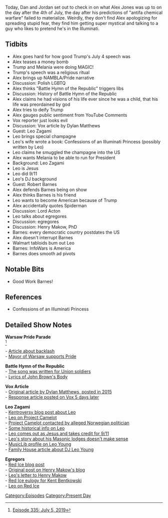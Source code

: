 {{Episode
    | title           = July 5, 2019
    | caption         = [https://knowledgefight.libsyn.com/knowledge-fight-july-5-2019 Listen to this episode on Libsyn]
    | episodeNumber   = 318
    | length          = 02:07:25
    | airDate         = July 8, 2019
    | coverageDate    = July 5, 2019
    | episodeType     = [[:Category:Present Day|Present Day]]
    | appearance      = [[Dylan Matthews]], [[Leo Zagami]], [[Robert Barnes]], [[Henry Makow]]
    | previousEpisode = [[317: February 19-20, 2013]]
    | nextEpisode     = [[319: July 7-8, 2019]]
}}

{{Stub}}

Today, Dan and Jordan set out to check in on what Alex Jones was up to on the day after the 4th of July, the day after his predictions of "antifa chemical warfare" failed to materialize. Weirdly, they don't find Alex apologizing for spreading stupid fear, they find him getting super mystical and talking to a guy who likes to pretend he's in the Illuminati.

==Tidbits==

*Alex goes hard for how good Trump's July 4 speech was
*Alex teases a money bomb
*Trump and Melania were doing MAGIC!
*Trump's speech was a religious ritual
*Alex brings up NAMBLA/Pride narrative
*Discussion: Polish LGBTQ
*Alex thinks "Battle Hymn of the Republic" triggers libs
*Discussion: History of Battle Hymn of the Republic
*Alex claims he had visions of his life ever since he was a child, that his life was preordained by god
*Alex tries to deify Trump
*Alex gauges public sentiment from YouTube Comments
*Vox reporter just looks evil
*Discussion: Vox article by Dylan Matthews
*Guest: Leo Zagami
*Leo brings special champagne
*Leo's wife wrote a book: Confessions of an Illuminati Princess (possibly written by Leo)
*Leo claims he smuggled the champagne into the US
*Alex wants Melania to be able to run for President
*Background: Leo Zagami
*Leo is Jesus
*Leo did 9/11
*Leo's DJ background
*Guest: Robert Barnes
*Alex defends Barnes being on show
*Alex thinks Barnes is his friend
*Leo wants to become American because of Trump
*Alex accidentally quotes Spiderman
*Discussion: Lord Acton
*Leo talks about egregores
*Discussion: egregores
*Discussion: Henry Makow, PhD
*Barnes: every democratic country postdates the US
*Alex doesn't interrupt Barnes
*Walmart tabloids bum out Leo
*Barnes: InfoWars is America
*Barnes does smooth ad pivots

==Notable Bits==

*Good Work Barnes!

==References==

*Confessions of an Illuminati Princess

==Detailed Show Notes==

'''Warsaw Pride Parade'''<br /><ref>[https://knowledgefight.com/research/2019/7/7/episode-335-july-5-2019 Episode 335: July 5, 2019]</ref>

- [https://time.com/5619660/lgbt-rights-poland/ Article about backlash]<br />

- [https://time.com/5603465/pride-parade-poland-anti-lgbt-campaign/ Mayor of Warsaw supports Pride]

'''Battle Hymn of the Republic'''<br />

- [https://www.battlefields.org/learn/primary-sources/civil-war-music-battle-hymn-republic The song was written for Union soldiers]<br />

- [https://en.wikipedia.org/wiki/John_Brown%27s_Body Lyrics of John Brown's Body]

'''Vox Article'''<br />

- [https://www.vox.com/2015/7/2/8884885/american-revolution-mistake Original article by Dylan Matthews, posted in 2015]<br />

- [https://www.vox.com/2015/7/7/8908481/american-revolution-mistake Response article posted on Vox 5 days later]

'''Leo Zagami'''<br />

- [http://kentroversypapers.blogspot.com/2008/03/nwo-whistleblower-leo-zagami-betrayed.html Kentroversy blog post about Leo]<br />

- [http://projectcamelot.org/leo_zagami.html Leo on Project Camelot]<br />

- [http://projectcamelot.org/norway.html Project Camelot contacted by alleged Norwegian politician]<br />

- [https://swallowingthecamel.me/category/mind-control/ Some historical info on Leo]<br />

- [https://www.youtube.com/watch?v=Lz4iknl6Ykw&t=125s Leo comes out as Jesus and takes credit for 9/11]<br />

- [https://web.archive.org/web/20100311075840/http://www.masonicinfo.com/zagami.htm Leo's story about his Masonic lodges doesn't make sense]<br />

- [https://musiclib.org/artist/Leo%20Young MusicLib profile on Leo Young]<br />

- [https://www.family-house.net/leo-young-the-magickal-childe/ Family House article about DJ Leo Young]

'''Egregors'''<br />

- [https://redice.tv/news/the-god-that-serves-elite-jews Red Ice blog post]<br />

- [https://www.henrymakow.com/001924.html Original post on Henry Makow's blog]<br />

- [http://projectcamelot.org/zagami_makow.html Leo's letter to Henry Makow]<br />

- [https://redice.tv/news/kent-daniel-bentkowski-kentroversy-has-passed-away Red Ice eulogy for Kent Bentkowski]<br />

- [http://www.redicecreations.com/radio/2006/12dec/RICR-061217.html Leo on Red Ice]

[[Category:Episodes]]

[[Category:Present Day]]